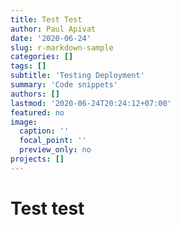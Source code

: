 ```yaml
---
title: Test Test
author: Paul Apivat
date: '2020-06-24'
slug: r-markdown-sample
categories: []
tags: []
subtitle: 'Testing Deployment'
summary: 'Code snippets'
authors: []
lastmod: '2020-06-24T20:24:12+07:00'
featured: no
image:
  caption: ''
  focal_point: ''
  preview_only: no
projects: []
---
```

# Test test